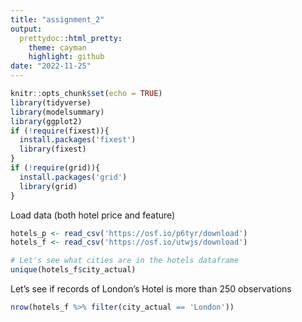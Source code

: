 ```yaml
---
title: "assignment_2"
output:   
  prettydoc::html_pretty:
    theme: cayman
    highlight: github
date: "2022-11-25"
---
```


```r
knitr::opts_chunk$set(echo = TRUE)
library(tidyverse)
library(modelsummary)
library(ggplot2)
if (!require(fixest)){
  install.packages('fixest')
  library(fixest)
}
if (!require(grid)){
  install.packages('grid')
  library(grid)
}
```


Load data (both hotel price and feature)
```r
hotels_p <- read_csv('https://osf.io/p6tyr/download')
hotels_f <- read_csv('https://osf.io/utwjs/download')
```


```r
# Let's see what cities are in the hotels dataframe 
unique(hotels_f$city_actual)
```

Let's see if records of London's Hotel is more than 250 observations
```r
nrow(hotels_f %>% filter(city_actual == 'London'))
```








